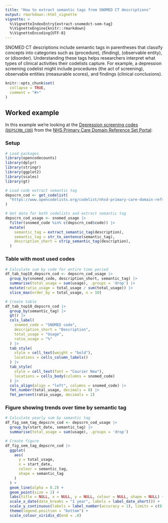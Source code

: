 ```yaml
---
title: "How to extract semantic tags from SNOMED CT descriptions"
output: rmarkdown::html_vignette
vignette: >
  %\VignetteIndexEntry{extract-snomedct-sem-tag}
  %\VignetteEngine{knitr::rmarkdown}
  %\VignetteEncoding{UTF-8}
---
```


SNOMED CT descriptions include semantic tags in parentheses that classify concepts into categories such as (procedure), (finding), (observable entity), or (disorder). Understanding these tags helps researchers interpret what types of clinical activities their codelists capture. For example, a depression screening codelist might include procedures (the act of screening), observable entities (measurable scores), and findings (clinical conclusions).

```r
knitr::opts_chunk$set(
  collapse = TRUE,
  comment = "#>"
)
```

## Worked example

In this example we're looking at the [Depression screening codes (`DEPSCRN_COD`)](https://www.opencodelists.org/codelist/nhsd-primary-care-domain-refsets/depscrn_cod/20250627/) from the [NHS Primary Care Domain Reference Set Portal](https://digital.nhs.uk/data-and-information/data-collections-and-data-sets/data-collections/quality-and-outcomes-framework-qof/quality-and-outcome-framework-qof-business-rules/primary-care-domain-reference-set-portal):

### Setup

```r
# Load packages
library(opencodecounts)
library(dplyr)
library(stringr)
library(ggplot2)
library(scales)
library(gt)
```

```r
# Load code extract semantic tag
depscrn_cod <- get_codelist(
  "https://www.opencodelists.org/codelist/nhsd-primary-care-domain-refsets/depscrn_cod/20250627/"
)

# Get data for both codelists and extract semantic tag
depscrn_cod_usage <- snomed_usage |>
  filter(snomed_code %in% c(depscrn_cod$code)) |>
  mutate(
    semantic_tag = extract_semantic_tag(description),
    semantic_tag = str_to_sentence(semantic_tag),
    description_short = strip_semantic_tag(description),
  )
```

### Table with most used codes

```r
# Calculate sum by code for entire time period
df_tab_top10_depscrn_cod <- depscrn_cod_usage |>
  group_by(snomed_code, description_short, semantic_tag) |>
  summarise(total_usage = sum(usage), .groups = 'drop') |>
  mutate(ratio_usage = total_usage / sum(total_usage)) |> 
  slice_max(order_by = total_usage, n = 10)

# Create table
df_tab_top10_depscrn_cod |>
  group_by(semantic_tag) |>
  gt() |>
  cols_label(
    snomed_code = "SNOMED code",
    description_short = "Description",
    total_usage = "Usage",
    ratio_usage = "%"
  ) |>
  tab_style(
    style = cell_text(weight = "bold"),
    locations = cells_column_labels()
  ) |>
  tab_style(
    style = cell_text(font = "Courier New"),
    locations = cells_body(columns = snomed_code)
  ) |>
  cols_align(align = "left", columns = snomed_code) |>
  fmt_number(total_usage, decimals = 0) |>
  fmt_percent(ratio_usage, decimals = 2)
```

### Figure showing trends over time by semantic tag

```r
# Calculate yearly sum by semantic tag
df_fig_sem_tag_depscrn_cod <- depscrn_cod_usage |>
  group_by(start_date, semantic_tag) |>
  summarise(total_usage = sum(usage), .groups = 'drop')

# Create figure
df_fig_sem_tag_depscrn_cod |>
  ggplot(
    aes(
      y = total_usage,
      x = start_date,
      colour = semantic_tag,
      shape = semantic_tag
    )
  ) +
  geom_line(alpha = 0.2) +
  geom_point(size = 2) +
  labs(title = NULL, x = NULL, y = NULL, colour = NULL, shape = NULL) +
  scale_x_date(date_breaks = "1 year", labels = label_date_short()) +
  scale_y_continuous(labels = label_number(accuracy = 1), limits = c(0, NA)) +
  theme(legend.position = "bottom") +
  scale_colour_viridis_d(end = .8)
```

